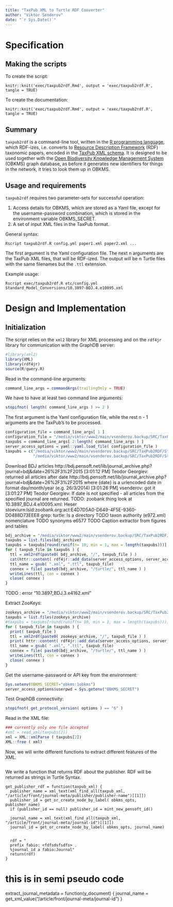 ```yaml
---
title: "TaxPub XML to Turtle RDF Converter"
author: "Viktor Senderov"
date: "`r Sys.Date()`"
---
```


# Specification

## Making the scripts

To create the script:
```
knitr::knit('exec/taxpub2rdf.Rmd', output = 'exec/taxpub2rdf.R', tangle = TRUE)
```

To create the documentation:
```
knitr::knit('exec/taxpub2rdf.Rmd', output = 'exec/taxpub2rdf.R', tangle = TRUE)
```

## Summary

`taxpub2rdf` is a command-line tool, written in the [R programming language](https://cran.r-project.org/), which RDF-izes, i.e. converts to [Resource Description Framework](https://www.w3.org/RDF/) (RDF) taxonomic papers, encoded in the [TaxPub XML schema](http://htmlpreview.github.io/?https://github.com/tcatapano/TaxPub/blob/master/documentation/tp-taxon-treatment.html). It is designed to be used together with the [Open Biodiversity Knowledge Management System](http://openbkms.blogspot.com) (OBKMS) graph database, as before it generates new identifiers for things in the network, it tries to look them up in OBKMS.

## Usage and requirements

`taxpub2rdf` requires two parameter-sets for successful operation:

1. Access details for OBKMS, which are stored as a Yaml file, except for the username-password combination, which is stored in the environment variable OBKMS_SECRET.
2. A set of input XML files in the TaxPub format.

General syntax:
```
Rscript taxpub2rdf.R config.yml paper1.xml paper2.xml ...
```

The first argument is the Yaml configuration file. The next n arguments are the TaxPub XML files, that will be RDF-ized. The output will be n Turtle files with the same filenames but the `.ttl` extension.

Example usage:
```
Rscript exec/taxpub2rdf.R etc/config.yml Standard_Model_Conversions/10.3897-BDJ.4.e10095.xml
```

# Design and Implementation

## Initialization

The script relies on the `xml2` library for XML processing and on the `rdf4jr` library for communication with the GraphDB server:

```r
#library(xml2)
library(XML)
library(rdf4jr)
source(R/query.R)
```

Read in the command-line arguments:

```r
command_line_args = commandArgs(trailingOnly = TRUE)
```

We have to have at least two command line arguments:

```r
stopifnot( length( command_line_args ) >= 2 )
```

The first argument is the Yaml configuration file, while the rest n - 1 arguments are the TaxPub's to be processed.

```r
configuration_file = command_line_args[ 1 ]
configuration_file = "/media/viktor/www2/main/vsenderov.backup/SRC/TaxPub2RDF/etc/config.yml"
taxpubs = command_line_args[ 2:length( command_line_args ) ]
server_access_options = yaml::yaml.load_file( configuration_file )
taxpubs = c("/media/viktor/www2/main/vsenderov.backup/SRC/TaxPub2RDF/Standard_Model_Conversions/10.3897-BDJ.4.e10095.xml", 
            "/media/viktor/www2/main/vsenderov.backup/SRC/TaxPub2RDF/Standard_Model_Conversions/bdj4701.xml")
```

Download BDJ articles
http://bdj.pensoft.net/lib/journal_archive.php?journal=bdj&date=26%2F3%2F2015
[3:01:12 PM] Teodor Georgiev: returned all articles after date
http://bdj.pensoft.net/lib/journal_archive.php?journal=bdj&date=26%2F3%2F2015
where {date} is a urlencoded date in format day/month/year 
(e.g. 26/3/2014)
[3:01:26 PM] vsenderov: got it
[3:01:27 PM] Teodor Georgiev: 
If date is not specified - all articles from the specified journal are 
returned.
TODO: zoobank thing
look at 10.3897_BDJ.4.e10095.xml:          <tp:taxon-name><tp:taxon-name-part taxon-name-part-type="genus">Heser</tp:taxon-name-part> <tp:taxon-name-part taxon-name-part-type="species">stoevi</tp:taxon-name-part><object-id content-type="zoobank" xlink:type="simple" object-id-type="ZooBank">urn:lsid:zoobank.org:act:E4D7D5A0-D649-4F5E-9360-D0488D73EEE8</object-id></tp:taxon-name>
grep: turtle: Is a directory
TODO taxon authority (e972.xml) nomenclature
TODO  synonyms e6577
TODO Caption extractor from figures and tables
```r
bdj_archive = "/media/viktor/www2/main/vsenderov.backup/SRC/TaxPub2RDF/BDJ_Archive"
taxpubs = list.files(bdj_archive)
taxpubs = taxpubs[round(runif(n= 10, min = 1, max = length(taxpubs)))]
for ( taxpub_file in taxpubs ) {
  ttl = xml2rdf(paste0( bdj_archive, "/", taxpub_file ) ) 
  cat(httr::content( rdf4jr::add_data(server_access_options, server_access_options$repository, ttl), as="text"))
  ttl_name = gsub( ".xml", ".ttl", taxpub_file)
  connex = file( paste0(bdj_archive, "/turtle/", ttl_name ) )
  writeLines(ttl, con = connex )
  close( connex )
}
```

TODO : error "10.3897_BDJ.3.e4162.xml"

Extract ZooKeys:

```r
zookeys_archive = "/media/viktor/www2/main/vsenderov.backup/SRC/TaxPub2RDF/ZooKeys_Archive"
taxpubs = list.files(zookeys_archive)
#taxpubs = taxpubs[round(runif(n= 10, min = 1, max = length(taxpubs)))]
for ( taxpub_file in taxpubs ) {
  print( taxpub_file )
  ttl = xml2rdf(paste0( zookeys_archive, "/", taxpub_file ) ) 
  print( httr::content( rdf4jr::add_data(server_access_options, server_access_options$repository, ttl), as="text"))
  ttl_name = gsub( ".xml", ".ttl", taxpub_file)
  connex = file( paste0(bdj_archive, "/turtle/", ttl_name ) )
  writeLines(ttl, con = connex )
  close( connex )
}
```

Get the username-password or API key from the environment:

```r
Sys.setenv(OBKMS_SECRET="obkms:1obkms")
server_access_options$userpwd = Sys.getenv("OBKMS_SECRET")
```

Test GraphDB connectivity:
```r
stopifnot( get_protocol_version( options ) == "6" )
```

Read in the XML file:
```r
### currently only one file accepted
#xml = read_xml(taxpubs[2])
xml = XML::xmlParse ( taxpubs[2])
XML::free ( xml)
```

Now, we will write different functions to extract different features of the XML.

```

```

We write a function that returns RDF about the publisher. RDF will be returned as strings in Turtle Syntax.
```
get_publisher_rdf = function(taxpub_xml) {
  publisher_name = xml_text(xml_find_all(taxpub_xml, "/article/front/journal-meta/publisher/publisher-name")[[1]])
  publisher_id = get_or_create_node_by_label( obkms_opts, publisher_name) 
  if (publisher_id == null) publisher_id = mint_new_pensoft_id()
  
  journal_name = xml_text(xml_find_all(taxpub_xml, "/article/front/journal-meta/journal-id")[[1]])
  journal_id = get_or_create_node_by_label( obkms_opts, journal_name)
  
  
  rdf = "
  prefix fabio: <fdfsdsfsdfs> .
  %journal_id a fabio:Journal"
  return(rdf)
}
```

# this is in semi pseudo code
extract_journal_metadata = function(y_document) {
  journal_name = get_xml_value("/article/front/journal-meta/journal-id")
}
